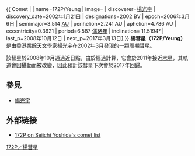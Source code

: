 {{ Comet |
| name=172P/Yeung
| image=
| discoverer=[[楊光宇|楊光宇]]
| discovery_date=2002年1月21日
| designations=2002 BV
| epoch=2006年3月6日
| semimajor=3.514 [[天文單位|AU]]
| perihelion=2.241 AU
| aphelion=4.786 AU
| eccentricity=0.3621
| period=6.587 [[儒略年|儒略年]]
| inclination= 11.5194°
| last_p=2008年10月12日
| next_p=2017年3月13日[http://jcometobs.web.fc2.com/pcmtn/0172p.htm]
}}
'''楊彗星（172P/Yeung）'''是由[[香港|香港]]業餘[[天文學家|天文學家]][[楊光宇|楊光宇]]在2002年3月發現的一顆周期[[彗星|彗星]]。

該彗星於2008年10月通過近日點，由於經過計算，它會於2011年接近[[木星|木星]]，其軌道會因攝動而被改變，因此預計該彗星下次會於2017年回歸。

== 參見 ==
* [[楊光宇|楊光宇]]

== 外部链接 ==
* [http://www.aerith.net/comet/catalog/0172P/index.html 172P on Seiichi Yoshida's comet list] {{Wayback|url=http://www.aerith.net/comet/catalog/0172P/index.html |date=20210209093311 }}

{{PeriodicComets Navigator|171P/Spahr|173P/Mueller}}
{{Comet-stub}}
[[Category:彗星|172P／楊彗星]]